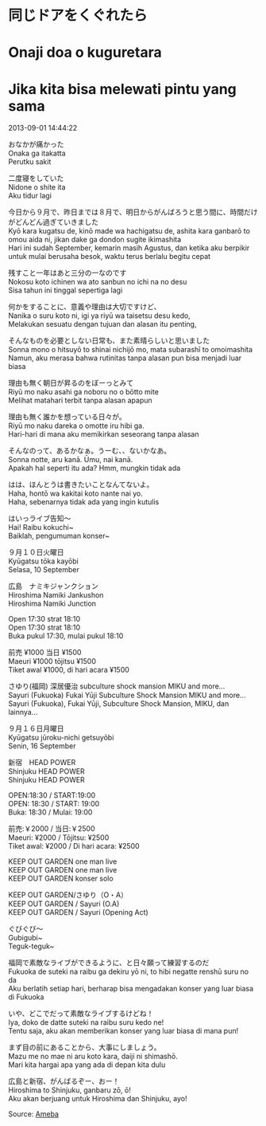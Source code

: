 # 同じドアをくぐれたら  
# Onaji doa o kuguretara  
# Jika kita bisa melewati pintu yang sama  

2013-09-01 14:44:22  

おなかが痛かった  
Onaka ga itakatta  
Perutku sakit  

二度寝をしていた  
Nidone o shite ita  
Aku tidur lagi  

今日から９月で、昨日までは８月で、明日からがんばろうと思う間に、時間だけがどんどん過ぎていきました  
Kyō kara kugatsu de, kinō made wa hachigatsu de, ashita kara ganbarō to omou aida ni, jikan dake ga dondon sugite ikimashita  
Hari ini sudah September, kemarin masih Agustus, dan ketika aku berpikir untuk mulai berusaha besok, waktu terus berlalu begitu cepat  

残すこと一年はあと三分の一なのです  
Nokosu koto ichinen wa ato sanbun no ichi na no desu  
Sisa tahun ini tinggal sepertiga lagi  

何かをすることに、意義や理由は大切ですけど、  
Nanika o suru koto ni, igi ya riyū wa taisetsu desu kedo,  
Melakukan sesuatu dengan tujuan dan alasan itu penting,  

そんなものを必要としない日常も、また素晴らしいと思いました  
Sonna mono o hitsuyō to shinai nichijō mo, mata subarashī to omoimashita  
Namun, aku merasa bahwa rutinitas tanpa alasan pun bisa menjadi luar biasa  

理由も無く朝日が昇るのをぼーっとみて  
Riyū mo naku asahi ga noboru no o bōtto mite  
Melihat matahari terbit tanpa alasan apapun  

理由も無く誰かを想っている日々が。  
Riyū mo naku dareka o omotte iru hibi ga.  
Hari-hari di mana aku memikirkan seseorang tanpa alasan  

そんなのって、あるかなぁ。うーむ、、ないかなあ。  
Sonna notte, aru kanā. Ūmu, nai kanā.  
Apakah hal seperti itu ada? Hmm, mungkin tidak ada  

はは、ほんとうは書きたいことなんてないよ。  
Haha, hontō wa kakitai koto nante nai yo.  
Haha, sebenarnya tidak ada yang ingin kutulis  

はいっライブ告知～  
Hai! Raibu kokuchi~  
Baiklah, pengumuman konser~  

９月１０日火曜日  
Kyūgatsu tōka kayōbi  
Selasa, 10 September  

広島　ナミキジャンクション  
Hiroshima Namiki Jankushon  
Hiroshima Namiki Junction  

Open 17:30 strat 18:10  
Open 17:30 strat 18:10  
Buka pukul 17:30, mulai pukul 18:10  

前売 ¥1000 当日 ¥1500  
Maeuri ¥1000 tōjitsu ¥1500  
Tiket awal ¥1000, di hari acara ¥1500  

さゆり(福岡) 深居優治 subculture shock mansion MIKU and more...  
Sayuri (Fukuoka) Fukai Yūji Subculture Shock Mansion MIKU and more...  
Sayuri (Fukuoka), Fukai Yūji, Subculture Shock Mansion, MIKU, dan lainnya...  

９月１６日月曜日  
Kyūgatsu jūroku-nichi getsuyōbi  
Senin, 16 September  

新宿　HEAD POWER  
Shinjuku HEAD POWER  
Shinjuku HEAD POWER  

OPEN:18:30 / START:19:00  
OPEN: 18:30 / START: 19:00  
Buka: 18:30 / Mulai: 19:00  

前売:￥2000 / 当日:￥2500  
Maeuri: ¥2000 / Tōjitsu: ¥2500  
Tiket awal: ¥2000 / Di hari acara: ¥2500  

KEEP OUT GARDEN one man live  
KEEP OUT GARDEN one man live  
KEEP OUT GARDEN konser solo  

KEEP OUT GARDEN/さゆり（O・A）  
KEEP OUT GARDEN / Sayuri (O.A)  
KEEP OUT GARDEN / Sayuri (Opening Act)  

ぐびぐび～  
Gubigubi~  
Teguk-teguk~  

福岡で素敵なライブができるように、と日々願って練習するのだ  
Fukuoka de suteki na raibu ga dekiru yō ni, to hibi negatte renshū suru no da  
Aku berlatih setiap hari, berharap bisa mengadakan konser yang luar biasa di Fukuoka  

いや、どこでだって素敵なライブするけどね！  
Iya, doko de datte suteki na raibu suru kedo ne!  
Tentu saja, aku akan memberikan konser yang luar biasa di mana pun!  

まず目の前にあることから、大事にしましょう。  
Mazu me no mae ni aru koto kara, daiji ni shimashō.  
Mari kita hargai apa yang ada di depan kita dulu  

広島と新宿、がんばるぞー、おー！  
Hiroshima to Shinjuku, ganbaru zō, ō!  
Aku akan berjuang untuk Hiroshima dan Shinjuku, ayo!

Source: [Ameba](https://ameblo.jp/arihara6/entry-11604498499.html)
